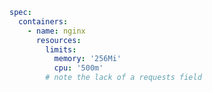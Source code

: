 ```yaml
spec:
  containers:
    - name: nginx
      resources:
        limits:
          memory: '256Mi'
          cpu: '500m'
        # note the lack of a requests field
```
